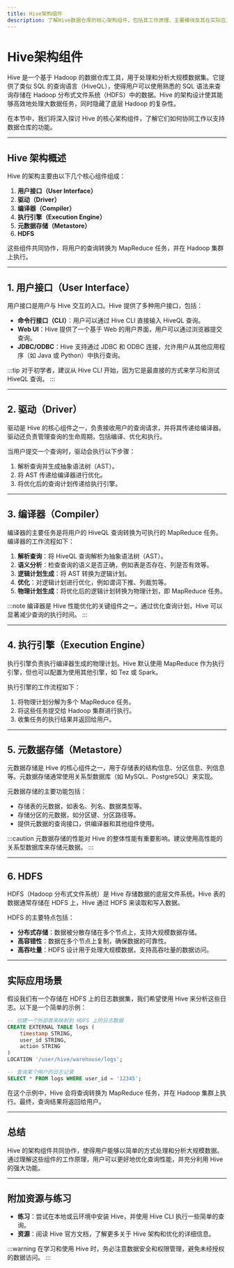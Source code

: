 ```yaml
---
title: Hive架构组件
description: 了解Hive数据仓库的核心架构组件，包括其工作原理、主要模块及其在实际应用中的作用。
---
```


# Hive架构组件

Hive 是一个基于 Hadoop 的数据仓库工具，用于处理和分析大规模数据集。它提供了类似 SQL 的查询语言（HiveQL），使得用户可以使用熟悉的 SQL 语法来查询存储在 Hadoop 分布式文件系统（HDFS）中的数据。Hive 的架构设计使其能够高效地处理大数据任务，同时隐藏了底层 Hadoop 的复杂性。

在本节中，我们将深入探讨 Hive 的核心架构组件，了解它们如何协同工作以支持数据仓库的功能。

---

## Hive 架构概述

Hive 的架构主要由以下几个核心组件组成：

1. **用户接口（User Interface）**
2. **驱动（Driver）**
3. **编译器（Compiler）**
4. **执行引擎（Execution Engine）**
5. **元数据存储（Metastore）**
6. **HDFS**

这些组件共同协作，将用户的查询转换为 MapReduce 任务，并在 Hadoop 集群上执行。

---

## 1. 用户接口（User Interface）

用户接口是用户与 Hive 交互的入口。Hive 提供了多种用户接口，包括：

- **命令行接口（CLI）**：用户可以通过 Hive CLI 直接输入 HiveQL 查询。
- **Web UI**：Hive 提供了一个基于 Web 的用户界面，用户可以通过浏览器提交查询。
- **JDBC/ODBC**：Hive 支持通过 JDBC 和 ODBC 连接，允许用户从其他应用程序（如 Java 或 Python）中执行查询。

:::tip
对于初学者，建议从 Hive CLI 开始，因为它是最直接的方式来学习和测试 HiveQL 查询。
:::

---

## 2. 驱动（Driver）

驱动是 Hive 的核心组件之一，负责接收用户的查询请求，并将其传递给编译器。驱动还负责管理查询的生命周期，包括编译、优化和执行。

当用户提交一个查询时，驱动会执行以下步骤：

1. 解析查询并生成抽象语法树（AST）。
2. 将 AST 传递给编译器进行优化。
3. 将优化后的查询计划传递给执行引擎。

---

## 3. 编译器（Compiler）

编译器的主要任务是将用户的 HiveQL 查询转换为可执行的 MapReduce 任务。编译器的工作流程如下：

1. **解析查询**：将 HiveQL 查询解析为抽象语法树（AST）。
2. **语义分析**：检查查询的语义是否正确，例如表是否存在、列是否有效等。
3. **逻辑计划生成**：将 AST 转换为逻辑计划。
4. **优化**：对逻辑计划进行优化，例如谓词下推、列裁剪等。
5. **物理计划生成**：将优化后的逻辑计划转换为物理计划，即 MapReduce 任务。

:::note
编译器是 Hive 性能优化的关键组件之一。通过优化查询计划，Hive 可以显著减少查询的执行时间。
:::

---

## 4. 执行引擎（Execution Engine）

执行引擎负责执行编译器生成的物理计划。Hive 默认使用 MapReduce 作为执行引擎，但也可以配置为使用其他引擎，如 Tez 或 Spark。

执行引擎的工作流程如下：

1. 将物理计划分解为多个 MapReduce 任务。
2. 将这些任务提交给 Hadoop 集群进行执行。
3. 收集任务的执行结果并返回给用户。

---

## 5. 元数据存储（Metastore）

元数据存储是 Hive 的核心组件之一，用于存储表的结构信息、分区信息、列信息等。元数据存储通常使用关系型数据库（如 MySQL、PostgreSQL）来实现。

元数据存储的主要功能包括：

- 存储表的元数据，如表名、列名、数据类型等。
- 存储分区的元数据，如分区键、分区路径等。
- 提供元数据的查询接口，供编译器和其他组件使用。

:::caution
元数据存储的性能对 Hive 的整体性能有重要影响。建议使用高性能的关系型数据库来存储元数据。
:::

---

## 6. HDFS

HDFS（Hadoop 分布式文件系统）是 Hive 存储数据的底层文件系统。Hive 表的数据通常存储在 HDFS 上，Hive 通过 HDFS 来读取和写入数据。

HDFS 的主要特点包括：

- **分布式存储**：数据被分散存储在多个节点上，支持大规模数据存储。
- **高容错性**：数据在多个节点上复制，确保数据的可靠性。
- **高吞吐量**：HDFS 设计用于处理大规模数据，支持高吞吐量的数据访问。

---

## 实际应用场景

假设我们有一个存储在 HDFS 上的日志数据集，我们希望使用 Hive 来分析这些日志。以下是一个简单的示例：

```sql
-- 创建一个外部表来映射到 HDFS 上的日志数据
CREATE EXTERNAL TABLE logs (
    timestamp STRING,
    user_id STRING,
    action STRING
)
LOCATION '/user/hive/warehouse/logs';

-- 查询某个用户的日志记录
SELECT * FROM logs WHERE user_id = '12345';
```

在这个示例中，Hive 会将查询转换为 MapReduce 任务，并在 Hadoop 集群上执行。最终，查询结果将返回给用户。

---

## 总结

Hive 的架构组件共同协作，使得用户能够以简单的方式处理和分析大规模数据。通过理解这些组件的工作原理，用户可以更好地优化查询性能，并充分利用 Hive 的强大功能。

---

## 附加资源与练习

- **练习**：尝试在本地或云环境中安装 Hive，并使用 Hive CLI 执行一些简单的查询。
- **资源**：阅读 Hive 官方文档，了解更多关于 Hive 架构和优化的详细信息。

:::warning
在学习和使用 Hive 时，务必注意数据安全和权限管理，避免未经授权的数据访问。
:::